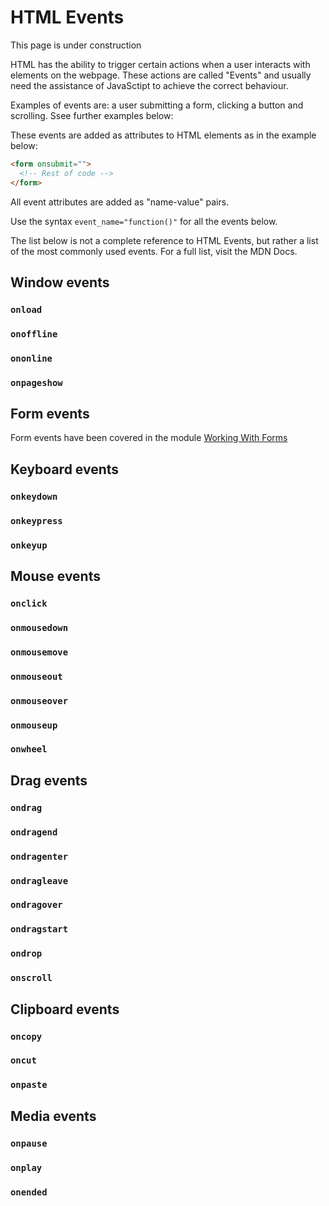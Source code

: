 
# HTML Events

<Callout type="info">This page is under construction</Callout>

HTML has the ability to trigger certain actions when a user interacts with elements on the webpage. These actions are called "Events" and usually need the assistance of JavaSctipt to achieve the correct behaviour.

Examples of events are: a user submitting a form, clicking a button and scrolling. Ssee further examples below:

These events are added as attributes to HTML elements as in the example below:

```html
<form onsubmit="">
  <!-- Rest of code -->
</form>
```

<Callout type="info">

All event attributes are added as "name-value" pairs.

Use the syntax `event_name="function()"` for all the events below.

</Callout>

The list below is not a complete reference to HTML Events, but rather a list of the most commonly used events. For a full list, visit the MDN Docs.

## Window events

### `onload`

### `onoffline`

### `ononline`

### `onpageshow`

## Form events

Form events have been covered in the module [Working With Forms](/html/working-with-forms#form-events)

## Keyboard events

### `onkeydown`

### `onkeypress`

### `onkeyup`

## Mouse events

### `onclick`

### `onmousedown`

### `onmousemove`

### `onmouseout`

### `onmouseover`

### `onmouseup`

### `onwheel`

## Drag events

### `ondrag`

### `ondragend`

### `ondragenter`

### `ondragleave`

### `ondragover`

### `ondragstart`

### `ondrop`

### `onscroll`

## Clipboard events

### `oncopy`

### `oncut`

### `onpaste`

## Media events

### `onpause`

### `onplay`

### `onended`
